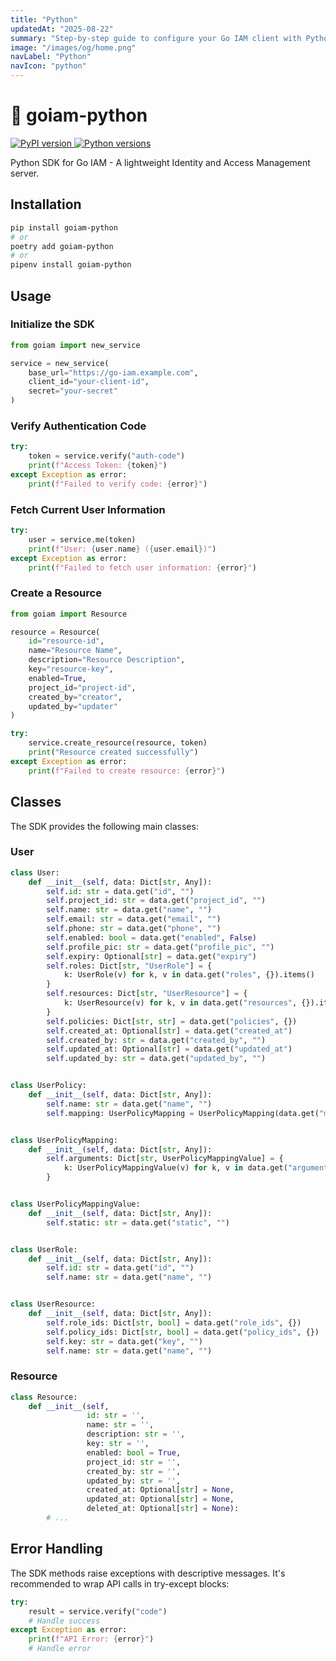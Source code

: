 ```yaml
---
title: "Python"
updatedAt: "2025-08-22"
summary: "Step-by-step guide to configure your Go IAM client with Python."
image: "/images/og/home.png"
navLabel: "Python"
navIcon: "python"
---
```




# 🔐 goiam-python

<div className="flex gap-2 mb-4">
  <a href="https://badge.fury.io/py/goiam-python" target="_blank" rel="noopener noreferrer" className="mr-4">
    <img src="https://badge.fury.io/py/goiam-python.svg" alt="PyPI version" />
  </a>
  <a href="https://pypi.org/project/goiam-python/" target="_blank" rel="noopener noreferrer">
    <img src="https://img.shields.io/pypi/pyversions/goiam-python.svg" alt="Python versions" />
  </a>
</div>

Python SDK for Go IAM - A lightweight Identity and Access Management server.

## Installation

```bash
pip install goiam-python
# or
poetry add goiam-python
# or
pipenv install goiam-python
```

## Usage

### Initialize the SDK

```python
from goiam import new_service

service = new_service(
    base_url="https://go-iam.example.com",
    client_id="your-client-id",
    secret="your-secret"
)
```

### Verify Authentication Code

```python
try:
    token = service.verify("auth-code")
    print(f"Access Token: {token}")
except Exception as error:
    print(f"Failed to verify code: {error}")
```

### Fetch Current User Information

```python
try:
    user = service.me(token)
    print(f"User: {user.name} ({user.email})")
except Exception as error:
    print(f"Failed to fetch user information: {error}")
```

### Create a Resource

```python
from goiam import Resource

resource = Resource(
    id="resource-id",
    name="Resource Name",
    description="Resource Description",
    key="resource-key",
    enabled=True,
    project_id="project-id",
    created_by="creator",
    updated_by="updater"
)

try:
    service.create_resource(resource, token)
    print("Resource created successfully")
except Exception as error:
    print(f"Failed to create resource: {error}")
```

## Classes

The SDK provides the following main classes:

### User

```python
class User:
    def __init__(self, data: Dict[str, Any]):
        self.id: str = data.get("id", "")
        self.project_id: str = data.get("project_id", "")
        self.name: str = data.get("name", "")
        self.email: str = data.get("email", "")
        self.phone: str = data.get("phone", "")
        self.enabled: bool = data.get("enabled", False)
        self.profile_pic: str = data.get("profile_pic", "")
        self.expiry: Optional[str] = data.get("expiry")
        self.roles: Dict[str, "UserRole"] = {
            k: UserRole(v) for k, v in data.get("roles", {}).items()
        }
        self.resources: Dict[str, "UserResource"] = {
            k: UserResource(v) for k, v in data.get("resources", {}).items()
        }
        self.policies: Dict[str, str] = data.get("policies", {})
        self.created_at: Optional[str] = data.get("created_at")
        self.created_by: str = data.get("created_by", "")
        self.updated_at: Optional[str] = data.get("updated_at")
        self.updated_by: str = data.get("updated_by", "")


class UserPolicy:
    def __init__(self, data: Dict[str, Any]):
        self.name: str = data.get("name", "")
        self.mapping: UserPolicyMapping = UserPolicyMapping(data.get("mapping", {}))


class UserPolicyMapping:
    def __init__(self, data: Dict[str, Any]):
        self.arguments: Dict[str, UserPolicyMappingValue] = {
            k: UserPolicyMappingValue(v) for k, v in data.get("arguments", {}).items()
        }


class UserPolicyMappingValue:
    def __init__(self, data: Dict[str, Any]):
        self.static: str = data.get("static", "")


class UserRole:
    def __init__(self, data: Dict[str, Any]):
        self.id: str = data.get("id", "")
        self.name: str = data.get("name", "")


class UserResource:
    def __init__(self, data: Dict[str, Any]):
        self.role_ids: Dict[str, bool] = data.get("role_ids", {})
        self.policy_ids: Dict[str, bool] = data.get("policy_ids", {})
        self.key: str = data.get("key", "")
        self.name: str = data.get("name", "")
```

### Resource

```python
class Resource:
    def __init__(self,
                 id: str = '',
                 name: str = '',
                 description: str = '',
                 key: str = '',
                 enabled: bool = True,
                 project_id: str = '',
                 created_by: str = '',
                 updated_by: str = '',
                 created_at: Optional[str] = None,
                 updated_at: Optional[str] = None,
                 deleted_at: Optional[str] = None):
        # ...
```

## Error Handling

The SDK methods raise exceptions with descriptive messages. It's recommended to wrap API calls in try-except blocks:

```python
try:
    result = service.verify("code")
    # Handle success
except Exception as error:
    print(f"API Error: {error}")
    # Handle error
```